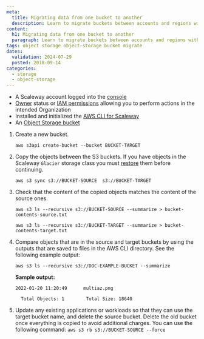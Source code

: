 ```yaml
---
meta:
  title: Migrating data from one bucket to another
  description: Learn to migrate buckets between accounts and regions with the Scaleway CLI.
content:
  h1: Migrating data from one bucket to another
  paragraph: Learn to migrate buckets between accounts and regions with the Scaleway CLI.
tags: object storage object-storage bucket migrate
dates:
  validation: 2024-07-29
  posted: 2018-09-14
categories:
  - storage
  - object-storage
---
```


<Macro id="requirements" />

- A Scaleway account logged into the [console](https://console.scaleway.com/)
- [Owner](/identity-and-access-management/iam/concepts/#owner) status or [IAM permissions](/identity-and-access-management/iam/concepts/#permission) allowing you to perform actions in the intended Organization
- Installed and initialized the [AWS CLI for Scaleway](/storage/object/api-cli/object-storage-aws-cli/)
- An [Object Storage bucket](/storage/object/how-to/create-a-bucket/)

1. Create a new bucket.
    ```
    aws s3api create-bucket --bucket BUCKET-TARGET
    ```
2. Copy the objects between the S3 buckets.
    <Message type="important">
      If you have objects in the Scaleway `Glacier` storage class you must [restore](/storage/object/how-to/restore-an-object-from-glacier/) them before continuing.
    </Message>

    ```
    aws s3 sync s3://BUCKET-SOURCE  s3://BUCKET-TARGET
    ```
3. Check that the content of the copied objects matches the content of the source ones.
    ```
    aws s3 ls --recursive s3://BUCKET-SOURCE --summarize > bucket-contents-source.txt

    aws s3 ls --recursive s3://BUCKET-TARGET --summarize > bucket-contents-target.txt
    ```
4. Compare objects that are in the source and target buckets by using the outputs that are saved to files in the AWS CLI directory. See the following example output:
    ```
    aws s3 ls --recursive s3://DOC-EXAMPLE-BUCKET --summarize
    ```
    **Sample output:**
    ```
    2022-01-20 11:20:49      multiaz.png

      Total Objects: 1        Total Size: 18640
    ```
5. Update any existing applications or workloads so that they can use the target bucket name, and delete the source bucket.
    <Message type="important">
      Delete the old bucket once everything is copied to avoid additional charges. You can use the following command: `aws s3 rb s3://BUCKET-SOURCE --force`
    </Message>


